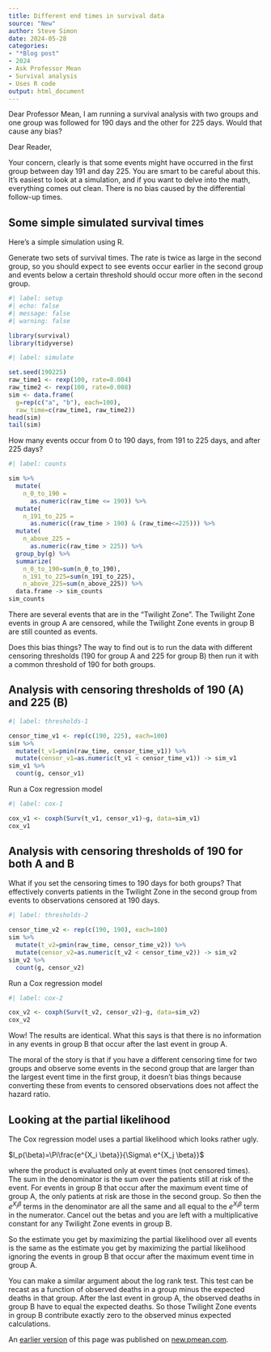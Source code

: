 ```yaml
---
title: Different end times in survival data
source: "New"
author: Steve Simon
date: 2024-05-28
categories:
- "*Blog post"
- 2024
- Ask Professor Mean
- Survival analysis
- Uses R code
output: html_document
---
```


Dear Professor Mean, I am running  a survival analysis with two groups and one group was followed for 190 days and the other for 225 days. Would that cause any bias?

<!---more--->

Dear Reader,

Your concern, clearly is that some events might have occurred in the first group between day 191 and day 225. You are smart to be careful about this. It's easiest to look at a simulation, and if you want to delve into the math, everything comes out clean. There is no bias caused by the differential follow-up times.

## Some simple simulated survival times

Here's a simple simulation using R. 

Generate two sets of survival times. The rate is twice as large in the second group, so you should expect to see events occur earlier in the second group and events below a certain threshold should occur more often in the second group.

```r
#| label: setup
#| echo: false
#| message: false
#| warning: false

library(survival)
library(tidyverse)
```

```r
#| label: simulate

set.seed(190225)
raw_time1 <- rexp(100, rate=0.004)
raw_time2 <- rexp(100, rate=0.008)
sim <- data.frame(
  g=rep(c("a", "b"), each=100), 
  raw_time=c(raw_time1, raw_time2))
head(sim)
tail(sim)
```

How many events occur from 0 to 190 days, from 191 to 225 days, and after 225 days?

```r
#| label: counts

sim %>%
  mutate(
    n_0_to_190 =
      as.numeric(raw_time <= 190)) %>%
  mutate(
    n_191_to_225 =
      as.numeric((raw_time > 190) & (raw_time<=225))) %>%
  mutate(
    n_above_225 =
      as.numeric(raw_time > 225)) %>%
  group_by(g) %>%
  summarize(
    n_0_to_190=sum(n_0_to_190),
    n_191_to_225=sum(n_191_to_225),
    n_above_225=sum(n_above_225)) %>%
  data.frame -> sim_counts
sim_counts

```

There are several events that are in the "Twilight Zone". The Twilight Zone events in group A are censored, while the Twilight Zone events in group B are still counted as events.

Does this bias things? The way to find out is to run the data with different censoring thresholds (190 for group A and 225 for group B) then run it with a common threshold of 190 for both groups.

## Analysis with censoring thresholds of 190 (A) and 225 (B)

```r
#| label: thresholds-1

censor_time_v1 <- rep(c(190, 225), each=100)
sim %>%
  mutate(t_v1=pmin(raw_time, censor_time_v1)) %>%
  mutate(censor_v1=as.numeric(t_v1 < censor_time_v1)) -> sim_v1
sim_v1 %>%
  count(g, censor_v1)
```

Run a Cox regression model

```r
#| label: cox-1

cox_v1 <- coxph(Surv(t_v1, censor_v1)~g, data=sim_v1)
cox_v1
```

## Analysis with censoring thresholds of 190 for both A and B

What if you set the censoring times to 190 days for both groups? That effectively converts patients in the Twilight Zone in the second group from events to observations censored at 190 days.

```r
#| label: thresholds-2

censor_time_v2 <- rep(c(190, 190), each=100)
sim %>%
  mutate(t_v2=pmin(raw_time, censor_time_v2)) %>%
  mutate(censor_v2=as.numeric(t_v2 < censor_time_v2)) -> sim_v2
sim_v2 %>%
  count(g, censor_v2)
```

Run a Cox regression model

```r
#| label: cox-2

cox_v2 <- coxph(Surv(t_v2, censor_v2)~g, data=sim_v2)
cox_v2
```

Wow! The results are identical. What this says is that there is no information in any events in group B that occur after the last event in group A.

The moral of the story is that if you have a different censoring time for two groups and observe some events in the second group that are larger than the largest event time in the first group, it doesn't bias things because converting these from events to censored observations does not affect the hazard ratio.

## Looking at the partial likelihood

The Cox regression model uses a partial likelihood which looks rather ugly.

$l_p(\beta)=\Pi\frac{e^{X_i \beta}}{\Sigma\ e^{X_j \beta}}$

where the product is evaluated only at event times (not censored times). The sum in the denominator is the sum over the patients still at risk of the event. For events in group B that occur after the maximum event time of group A, the only patients at risk are those in the second group. So then the $e^{X_j \beta}$ terms in the denominator are all the same and all equal to the $e^{X_i \beta}$ term in the numerator. Cancel out the betas and you are left with a multiplicative constant for any Twilight Zone events in group B.

So the estimate you get by maximizing the partial likelihood over all events is the same as the estimate you get by maximizing the partial likelihood ignoring the events in group B that occur after the maximum event time in group A.

You can make a similar argument about the log rank test. This test can be recast as a function of observed deaths in a group minus the expected deaths in that group. After the last event in group A, the observed deaths in group B have to equal the expected deaths. So those Twilight Zone events in group B contribute exactly zero to the observed minus expected calculations.

An [earlier version][sim2] of this page was published on [new.pmean.com][sim1].

[sim1]: http://new.pmean.com
[sim2]: http://new.pmean.com/different-end-times/
